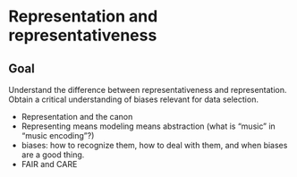 # Representation and representativeness

::: {.callout-note}
# Goal
Understand the difference between representativeness and representation.
Obtain a critical understanding of biases relevant for data selection.
:::

- Representation and the canon
- Representing means modeling means abstraction (what is "music" in "music encoding"?)
- biases: how to recognize them, how to deal with them, and when biases are a good thing.
- FAIR and CARE 
